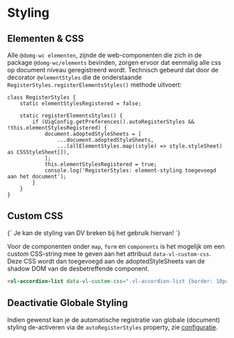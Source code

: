 
<Meta title="Recepten/CSS Styling"/>

# Styling

## Elementen & CSS

Alle `@domg-wc elementen`, zijnde de web-componenten die zich in de package `@domg-wc/elements` bevinden, zorgen
ervoor dat eenmalig alle css op document niveau geregistreerd wordt. Technisch gebeurd dat door de decorator
`@elementStyles` die de onderstaande `RegisterStyles.registerElementsStyles()` methode uitvoert:

```
class RegisterStyles {
    static elementStylesRegistered = false;

    static registerElementsStyles() {
        if (UigConfig.getPreferences().autoRegisterStyles && !this.elementStylesRegistered) {
            document.adoptedStyleSheets = [
                ...document.adoptedStyleSheets,
                ...(allElementStyles.map((style) => style.styleSheet) as CSSStyleSheet[]),
            ];
            this.elementStylesRegistered = true;
            console.log('RegisterStyles: element-styling toegevoegd aan het document');
        }
    }
}
```


## Custom CSS

<CustomDocAlert type="warning">
{`
    Je kan de styling van DV breken bij het gebruik hiervan!
`}
</CustomDocAlert>

Voor de componenten onder `map`, `form` en `components` is het mogelijk om een custom CSS-string mee te geven aan het
attribuut `data-vl-custom-css`. Deze CSS wordt dan toegevoegd aan de adoptedStyleSheets van de shadow DOM van
de desbetreffende component.

```html
<vl-accordion-list data-vl-custom-css=".vl-accordion-list {border: 10px solid lightblue}">
```


## Deactivatie Globale Styling

Indien gewenst kan je de automatische registratie van globale (document) styling de-activeren via de
`autoRegisterStyles` property, zie [configuratie](/docs/recepten-configuratie--documentatie).
